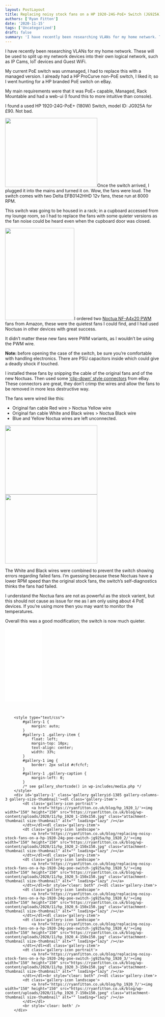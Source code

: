 ```yaml
---
layout: PostLayout
title: Replacing noisy stock fans on a HP 1920-24G-PoE+ Switch (JG925A)
authors: ['Ryan Fitton']
date: '2020-11-15'
tags: ['Uncategorized']
draft: false
summary: 'I have recently been researching VLANs for my home network. These will be used to split up my network devices into their own logical network, such as IP Cams, IoT devices and Guest WiFi. My current PoE switch was unmanaged, I had to replace this with a managed version. I already had a HP ProCurve [&amp;hellip;]'
---
```


<p>I have recently been researching VLANs for my home network. These will be used to split up my network devices into their own logical network, such as IP Cams, IoT devices and Guest WiFi.</p>
<p>My current PoE switch was unmanaged, I had to replace this with a managed version. I already had a HP ProCurve non-PoE switch, I liked it; so I went hunting for a HP branded PoE switch on eBay.</p>
<p>My main requirements were that it was PoE+ capable, Managed, Rack Mountable and had a web-ui (I found this to more intuitive than console).</p>
<p>I found a used HP 1920-24G-PoE+ (180W) Switch, model ID: JG925A for £90. Not bad.</p>
<p><a href="https://ryanfitton.co.uk/wp-content/uploads/2020/11/hp_1920_2-scaled.jpg"><img loading="lazy" class="alignright size-medium wp-image-1392" src="https://ryanfitton.co.uk/wp-content/uploads/2020/11/hp_1920_2-300x225.jpg" alt="" width="300" height="225" srcset="https://ryanfitton.co.uk/blog/wp-content/uploads/2020/11/hp_1920_2-300x225.jpg 300w, https://ryanfitton.co.uk/blog/wp-content/uploads/2020/11/hp_1920_2-1024x767.jpg 1024w, https://ryanfitton.co.uk/blog/wp-content/uploads/2020/11/hp_1920_2-768x576.jpg 768w, https://ryanfitton.co.uk/blog/wp-content/uploads/2020/11/hp_1920_2-1536x1151.jpg 1536w, https://ryanfitton.co.uk/blog/wp-content/uploads/2020/11/hp_1920_2-2048x1535.jpg 2048w" sizes="(max-width: 300px) 100vw, 300px" /></a>Once the switch arrived, I plugged it into the mains and turned it on. Wow, the fans were loud. The switch comes with two Delta EFB0142HHD 12v fans, these run at 8000 RPM.</p>
<p>This switch was going to be housed in a rack; in a cupboard accessed from my lounge room, so I had to replace the fans with some quieter versions as the fan noise could be heard even when the cupboard door was closed.</p>
<p><a href="https://ryanfitton.co.uk/wp-content/uploads/2020/11/hp_1920_3-scaled.jpg"><img loading="lazy" class="alignleft size-medium wp-image-1384" src="https://ryanfitton.co.uk/wp-content/uploads/2020/11/hp_1920_3-225x300.jpg" alt="" width="225" height="300" srcset="https://ryanfitton.co.uk/blog/wp-content/uploads/2020/11/hp_1920_3-225x300.jpg 225w, https://ryanfitton.co.uk/blog/wp-content/uploads/2020/11/hp_1920_3-768x1024.jpg 768w, https://ryanfitton.co.uk/blog/wp-content/uploads/2020/11/hp_1920_3-1152x1536.jpg 1152w, https://ryanfitton.co.uk/blog/wp-content/uploads/2020/11/hp_1920_3-1536x2048.jpg 1536w, https://ryanfitton.co.uk/blog/wp-content/uploads/2020/11/hp_1920_3-scaled.jpg 1920w" sizes="(max-width: 225px) 100vw, 225px" /></a>I ordered two <a href="https://www.amazon.co.uk/Noctua-NF-A4x20-PWM-Premium-40x20mm/dp/B07125KWG1/ref=as_li_ss_tl?ie=UTF8&amp;psc=1&amp;ref=ppx_pop_mob_b_asin_title&amp;linkCode=ll1&amp;tag=ryanfittoncou-21&amp;linkId=bda93790e47185466fc7099264289da9&amp;language=en_GB" target="_blank" rel="noopener noreferrer">Noctua NF-A4x20 PWM</a> fans from Amazon, these were the quietest fans I could find, and I had used Noctuas in other devices with great success.</p>
<p>It didn&#8217;t matter these new fans were PWM variants, as I wouldn&#8217;t be using the PWM wire.</p>
<p><strong>Note: </strong>before opening the case of the switch, be sure you&#8217;re comfortable with handling electronics. There are PSU capacitors inside which could give a deadly shock if touched.</p>
<p>I installed these fans by snipping the cable of the original fans and of the new Noctuas. Then used some <a href="https://www.ebay.co.uk/itm/Wago-type-in-line-Electrical-Connectors-Wire-Block-Clamp-Terminal-Cable-Reusable/264655941031?pageci=191f7a3d-467e-4332-8e99-3dbccf63c998" target="_blank" rel="noopener noreferrer">&#8216;clip-down&#8217; style connectors</a> from eBay. These connectors are great, they don&#8217;t crimp the wires and allow the fans to be removed in more less destructive way.</p>
<p>The fans were wired like this:</p>
<ul>
<li>Original fan cable Red wire &gt; Noctua Yellow wire</li>
<li>Original fan cable White and Black wires &gt; Noctua Black wire</li>
<li>Blue and Yellow Noctua wires are left unconnected.</li>
</ul>
<p><a href="https://ryanfitton.co.uk/wp-content/uploads/2020/11/hp_1920_5-scaled.jpg"><img loading="lazy" class="alignnone wp-image-1383" src="https://ryanfitton.co.uk/wp-content/uploads/2020/11/hp_1920_5-300x225.jpg" alt="" width="300" height="225" srcset="https://ryanfitton.co.uk/blog/wp-content/uploads/2020/11/hp_1920_5-300x225.jpg 300w, https://ryanfitton.co.uk/blog/wp-content/uploads/2020/11/hp_1920_5-1024x768.jpg 1024w, https://ryanfitton.co.uk/blog/wp-content/uploads/2020/11/hp_1920_5-768x576.jpg 768w, https://ryanfitton.co.uk/blog/wp-content/uploads/2020/11/hp_1920_5-1536x1152.jpg 1536w, https://ryanfitton.co.uk/blog/wp-content/uploads/2020/11/hp_1920_5-2048x1536.jpg 2048w" sizes="(max-width: 300px) 100vw, 300px" /></a> <a href="https://ryanfitton.co.uk/wp-content/uploads/2020/11/hp_1920_6-scaled.jpg"><img loading="lazy" class="alignnone size-medium wp-image-1382" src="https://ryanfitton.co.uk/wp-content/uploads/2020/11/hp_1920_6-300x225.jpg" alt="" width="300" height="225" srcset="https://ryanfitton.co.uk/blog/wp-content/uploads/2020/11/hp_1920_6-300x225.jpg 300w, https://ryanfitton.co.uk/blog/wp-content/uploads/2020/11/hp_1920_6-1024x768.jpg 1024w, https://ryanfitton.co.uk/blog/wp-content/uploads/2020/11/hp_1920_6-768x576.jpg 768w, https://ryanfitton.co.uk/blog/wp-content/uploads/2020/11/hp_1920_6-1536x1152.jpg 1536w, https://ryanfitton.co.uk/blog/wp-content/uploads/2020/11/hp_1920_6-2048x1536.jpg 2048w" sizes="(max-width: 300px) 100vw, 300px" /></a></p>
<p>The White and Black wires were combined to prevent the switch showing errors regarding failed fans. I&#8217;m guessing because these Noctuas have a lower RPM speed than the original stock fans, the switch&#8217;s self-diagnostics thinks the fans had failed.</p>
<p>I understand the Noctua fans are not as powerful as the stock varient, but this should not cause as issue for me as I am only using about 4 PoE devices. If you&#8217;re using more then you may want to monitor the temperatures.</p>
<p>Overall this was a good modification; the switch is now much quieter.</p>
<p><iframe style="width: 120px; height: 240px;" src="//ws-eu.amazon-adsystem.com/widgets/q?ServiceVersion=20070822&amp;OneJS=1&amp;Operation=GetAdHtml&amp;MarketPlace=GB&amp;source=ss&amp;ref=as_ss_li_til&amp;ad_type=product_link&amp;tracking_id=ryanfittoncou-21&amp;language=en_GB&amp;marketplace=amazon&amp;region=GB&amp;placement=B07125KWG1&amp;asins=B07125KWG1&amp;linkId=e236538851eb657ce439c18f5ef7d892&amp;show_border=true&amp;link_opens_in_new_window=true" frameborder="0" marginwidth="0" marginheight="0" scrolling="no"></iframe></p>
<p>&nbsp;</p>

		<style type="text/css">
			#gallery-1 {
				margin: auto;
			}
			#gallery-1 .gallery-item {
				float: left;
				margin-top: 10px;
				text-align: center;
				width: 33%;
			}
			#gallery-1 img {
				border: 2px solid #cfcfcf;
			}
			#gallery-1 .gallery-caption {
				margin-left: 0;
			}
			/* see gallery_shortcode() in wp-includes/media.php */
		</style>
		<div id='gallery-1' class='gallery galleryid-1385 gallery-columns-3 gallery-size-thumbnail'><dl class='gallery-item'>
			<dt class='gallery-icon portrait'>
				<a href='https://ryanfitton.co.uk/blog/hp_1920_1/'><img width="150" height="150" src="https://ryanfitton.co.uk/blog/wp-content/uploads/2020/11/hp_1920_1-150x150.jpg" class="attachment-thumbnail size-thumbnail" alt="" loading="lazy" /></a>
			</dt></dl><dl class='gallery-item'>
			<dt class='gallery-icon landscape'>
				<a href='https://ryanfitton.co.uk/blog/replacing-noisy-stock-fans-on-a-hp-1920-24g-poe-switch-jg925a/hp_1920_2/'><img width="150" height="150" src="https://ryanfitton.co.uk/blog/wp-content/uploads/2020/11/hp_1920_2-150x150.jpg" class="attachment-thumbnail size-thumbnail" alt="" loading="lazy" /></a>
			</dt></dl><dl class='gallery-item'>
			<dt class='gallery-icon landscape'>
				<a href='https://ryanfitton.co.uk/blog/replacing-noisy-stock-fans-on-a-hp-1920-24g-poe-switch-jg925a/hp_1920_5/'><img width="150" height="150" src="https://ryanfitton.co.uk/blog/wp-content/uploads/2020/11/hp_1920_5-150x150.jpg" class="attachment-thumbnail size-thumbnail" alt="" loading="lazy" /></a>
			</dt></dl><br style="clear: both" /><dl class='gallery-item'>
			<dt class='gallery-icon landscape'>
				<a href='https://ryanfitton.co.uk/blog/replacing-noisy-stock-fans-on-a-hp-1920-24g-poe-switch-jg925a/hp_1920_6/'><img width="150" height="150" src="https://ryanfitton.co.uk/blog/wp-content/uploads/2020/11/hp_1920_6-150x150.jpg" class="attachment-thumbnail size-thumbnail" alt="" loading="lazy" /></a>
			</dt></dl><dl class='gallery-item'>
			<dt class='gallery-icon landscape'>
				<a href='https://ryanfitton.co.uk/blog/replacing-noisy-stock-fans-on-a-hp-1920-24g-poe-switch-jg925a/hp_1920_4/'><img width="150" height="150" src="https://ryanfitton.co.uk/blog/wp-content/uploads/2020/11/hp_1920_4-150x150.jpg" class="attachment-thumbnail size-thumbnail" alt="" loading="lazy" /></a>
			</dt></dl><dl class='gallery-item'>
			<dt class='gallery-icon portrait'>
				<a href='https://ryanfitton.co.uk/blog/replacing-noisy-stock-fans-on-a-hp-1920-24g-poe-switch-jg925a/hp_1920_3/'><img width="150" height="150" src="https://ryanfitton.co.uk/blog/wp-content/uploads/2020/11/hp_1920_3-150x150.jpg" class="attachment-thumbnail size-thumbnail" alt="" loading="lazy" /></a>
			</dt></dl><br style="clear: both" /><dl class='gallery-item'>
			<dt class='gallery-icon landscape'>
				<a href='https://ryanfitton.co.uk/blog/hp_1920_7/'><img width="150" height="150" src="https://ryanfitton.co.uk/blog/wp-content/uploads/2020/11/hp_1920_7-150x150.jpeg" class="attachment-thumbnail size-thumbnail" alt="" loading="lazy" /></a>
			</dt></dl>
			<br style='clear: both' />
		</div>

<p>&nbsp;</p>
<p>&nbsp;</p>